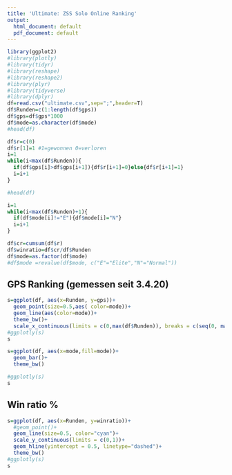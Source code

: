 ```yaml
---
title: 'Ultimate: ZSS Solo Online Ranking'
output:
  html_document: default
  pdf_document: default
---
```


```r
library(ggplot2)
#library(plotly)
#library(tidyr)
#library(reshape)
#library(reshape2)
#library(plyr)
#library(tidyverse)
#library(dplyr)
df=read.csv("ultimate.csv",sep=";",header=T)
df$Runden=c(1:length(df$gps))
df$gps=df$gps*1000
df$mode=as.character(df$mode)
#head(df)

df$r=c(0)
df$r[1]=1 #1=gewonnen 0=verloren
i=1
while(i<max(df$Runden)){
  if(df$gps[i]>df$gps[i+1]){df$r[i+1]=0}else{df$r[i+1]=1}
  i=i+1
}

#head(df)

i=1
while(i<max(df$Runden)+1){
  if(df$mode[i]!="E"){df$mode[i]="N"}
  i=i+1
}

df$cr=cumsum(df$r)
df$winratio=df$cr/df$Runden
df$mode=as.factor(df$mode)
#df$mode =revalue(df$mode, c("E"="Elite","N"="Normal"))
```

## GPS Ranking (gemessen seit 3.4.20)

```r

s=ggplot(df, aes(x=Runden, y=gps))+
  geom_point(size=0.5,aes( color=mode))+
  geom_line(aes(color=mode))+
  theme_bw()+
  scale_x_continuous(limits = c(0,max(df$Runden)), breaks = c(seq(0, max(df$Runden), by=50)))
#ggplotly(s)
s

```

```r
s=ggplot(df, aes(x=mode,fill=mode))+
  geom_bar()+
  theme_bw()

#ggplotly(s)
s
```


## Win ratio %

```r
s=ggplot(df, aes(x=Runden, y=winratio))+
  #geom_point()+
  geom_line(size=0.5, color="cyan")+
  scale_y_continuous(limits = c(0,1))+
  geom_hline(yintercept = 0.5, linetype="dashed")+
  theme_bw()
#ggplotly(s)
s
```


